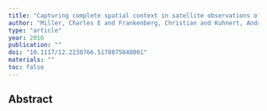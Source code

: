 ```yaml
---
title: "Capturing complete spatial context in satellite observations of greenhouse gases"
author: "Miller, Charles E and Frankenberg, Christian and Kuhnert, Andreas C and Spiers, Gary D and Eldering, Annmarie and Rud, Mayer and Pagano, Thomas S and Wilson, Daniel W and Brooks, Cynthia and Jaffe, Daniel T"
type: "article"
year: 2016
publication: ""
doi: "10.1117/12.2238766.5178875848001"
materials: ""
toc: false
---
```


## Abstract

